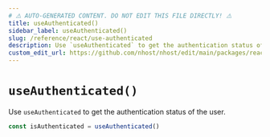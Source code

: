 ```yaml
---
# ⚠️ AUTO-GENERATED CONTENT. DO NOT EDIT THIS FILE DIRECTLY! ⚠️
title: useAuthenticated()
sidebar_label: useAuthenticated()
slug: /reference/react/use-authenticated
description: Use `useAuthenticated` to get the authentication status of the user.
custom_edit_url: https://github.com/nhost/nhost/edit/main/packages/react/src/hooks/common.ts#L94
---
```


# `useAuthenticated()`

Use `useAuthenticated` to get the authentication status of the user.

```ts
const isAuthenticated = useAuthenticated()
```

